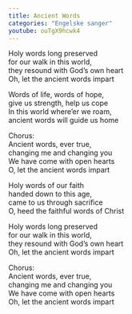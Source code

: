 ```yaml
---
title: Ancient Words
categories: "Engelske sanger"
youtube: ouTgX9hcwk4 
---
```


Holy words long preserved  
for our walk in this world,  
they resound with God's own heart  
Oh, let the ancient words impart

Words of life, words of hope,  
give us strength, help us cope  
In this world where'er we roam,  
ancient words will guide us home

Chorus:  
Ancient words, ever true,  
changing me and changing you  
We have come with open hearts  
O, let the ancient words impart

Holy words of our faith  
handed down to this age,  
came to us through sacrifice  
O, heed the faithful words of Christ

Holy words long preserved  
for our walk in this world,  
they resound with God's own heart  
Oh, let the ancient words impart

Chorus:  
Ancient words, ever true,  
changing me and changing you  
We have come with open hearts  
Oh, let the ancient words impart  